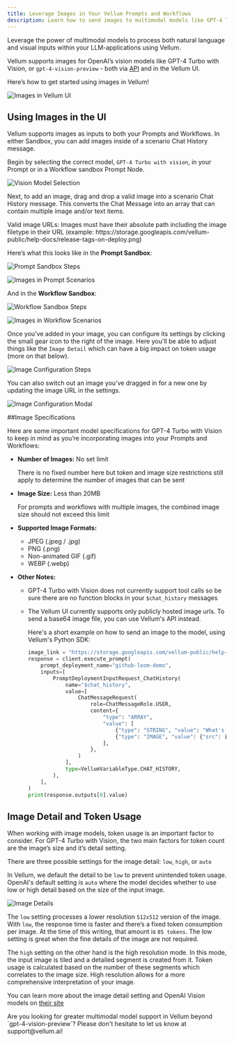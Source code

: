```yaml
---
title: Leverage Images in Your Vellum Prompts and Workflows
description: Learn how to send images to multimodal models like GPT-4 Turbo with Vision from within Vellum’s UI
---
```


Leverage the power of multimodal models to process both natural language and visual inputs within your LLM-applications using Vellum.

Vellum supports images for OpenAI’s vision models like GPT-4 Turbo with Vision, or `gpt-4-vision-preview` - both via [API](https://docs.vellum.ai/api-reference/) and in the Vellum UI.

Here’s how to get started using images in Vellum!

![Images in Vellum UI](https://storage.googleapis.com/vellum-public/help-docs/images-in-prompts-walkthrough.gif)

## Using Images in the UI

Vellum supports images as inputs to both your Prompts and Workflows. In either Sandbox, you can add images inside of a scenario Chat History message.

Begin by selecting the correct model, `GPT-4 Turbo with vision`, in your Prompt or in a Workflow sandbox Prompt Node.

![Vision Model Selection](https://storage.googleapis.com/vellum-public/help-docs/images-model-selection.png)

Next, to add an image, drag and drop a valid image into a scenario Chat History message. This converts the Chat Message into an array that can contain multiple image and/or text items.

<Callout intent="info">
  Valid image URLs: Images must have their absolute path including the image
  filetype in their URL (example:
  https://storage.googleapis.com/vellum-public/help-docs/release-tags-on-deploy.png)
</Callout>

Here’s what this looks like in the **Prompt Sandbox**:

![Prompt Sandbox Steps](https://storage.googleapis.com/vellum-public/help-docs/images-prompt-steps.png)

![Images in Prompt Scenarios](https://storage.googleapis.com/vellum-public/help-docs/images-in-prompts.png)

And in the **Workflow Sandbox**:

![Workflow Sandbox Steps](https://storage.googleapis.com/vellum-public/help-docs/images-workflow-steps.png)

![Images in Workflow Scenarios](https://storage.googleapis.com/vellum-public/help-docs/images-in-workflows.png)

Once you’ve added in your image, you can configure its settings by clicking the small gear icon to the right of the image. Here you'll be able to adjust things like the `Image Detail` which can have a big impact on token usage (more on that below).

![Image Configuration Steps](https://storage.googleapis.com/vellum-public/help-docs/images-config.png)

You can also switch out an image you’ve dragged in for a new one by updating the image URL in the settings.

![Image Configuration Modal](https://storage.googleapis.com/vellum-public/help-docs/images-config-modal.png)

##Image Specifications

Here are some important model specifications for GPT-4 Turbo with Vision to keep in mind as you’re incorporating images into your Prompts and Workflows:

- **Number of Images:** No set limit

  There is no fixed number here but token and image size restrictions still apply to determine the number of images that can be sent

- **Image Size:** Less than 20MB

  For prompts and workflows with multiple images, the combined image size should not exceed this limit

- **Supported Image Formats:**

  - JPEG (.jpeg / .jpg)
  - PNG (.png)
  - Non-animated GIF (.gif)
  - WEBP (.webp)

- **Other Notes:**

  - GPT-4 Turbo with Vision does not currently support tool calls so be sure there are no function blocks in your `$chat_history` messages
  - The Vellum UI currently supports only publicly hosted image urls. To send a base64 image file, you can use Vellum's API instead.

    Here's a short example on how to send an image to the model, using Vellum's Python SDK:

    ```python
    image_link = "https://storage.googleapis.com/vellum-public/help-docs/add_prompt_block_button.png"
    response = client.execute_prompt(
        prompt_deployment_name="github-loom-demo",
        inputs=[
            PromptDeploymentInputRequest_ChatHistory(
                name="$chat_history",
                value=[
                    ChatMessageRequest(
                        role=ChatMessageRole.USER,
                        content={
                            "type": "ARRAY",
                            "value": [
                                {"type": "STRING", "value": "What's in this image?"},
                                {"type": "IMAGE", "value": {"src": image_link}},
                            ],
                        },
                    )
                ],
                type=VellumVariableType.CHAT_HISTORY,
            ),
        ],
    )
    print(response.outputs[0].value)
    ```

## Image Detail and Token Usage

When working with image models, token usage is an important factor to consider. For GPT-4 Turbo with Vision, the two main factors for token count are the image’s size and it’s detail setting.

There are three possible settings for the image detail: `low`, `high`, or `auto`

In Vellum, we default the detail to be `low` to prevent unintended token usage. OpenAI's default setting is `auto` where the model decides whether to use low or high detail based on the size of the input image.

![Image Details](https://storage.googleapis.com/vellum-public/help-docs/images-config-detail.png)

The `low` setting processes a lower resolution `512x512` version of the image. With `low`, the response time is faster and there’s a fixed token consumption per image. At the time of this writing, that amount is `85 tokens`. The low setting is great when the fine details of the image are not required.

The `high` setting on the other hand is the high resolution mode. In this mode, the input image is tiled and a detailed segment is created from it. Token usage is calculated based on the number of these segments which correlates to the image size. High resolution allows for a more comprehensive interpretation of your image.

You can learn more about the image detail setting and OpenAI Vision models on [their site](https://platform.openai.com/docs/guides/vision)

<Callout intent="info">
  Are you looking for greater multimodal model support in Vellum beyond
  `gpt-4-vision-preview`? Please don't hesitate to let us know at
  support@vellum.ai!
</Callout>
